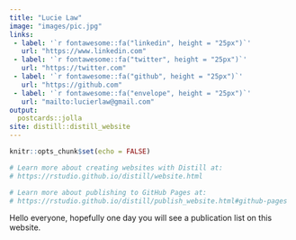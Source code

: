 ```yaml
---
title: "Lucie Law"
image: "images/pic.jpg"
links:
 - label: '`r fontawesome::fa("linkedin", height = "25px")`'
   url: "https://www.linkedin.com"
 - label: '`r fontawesome::fa("twitter", height = "25px")`'
   url: "https://twitter.com"
 - label: '`r fontawesome::fa("github", height = "25px")`'
   url: "https://github.com"
 - label: '`r fontawesome::fa("envelope", height = "25px")`'
   url: "mailto:lucierlaw@gmail.com"
output:
  postcards::jolla
site: distill::distill_website
---
```


```r
knitr::opts_chunk$set(echo = FALSE)

# Learn more about creating websites with Distill at:
# https://rstudio.github.io/distill/website.html

# Learn more about publishing to GitHub Pages at:
# https://rstudio.github.io/distill/publish_website.html#github-pages

```
Hello everyone, hopefully one day you will see a publication list on this website. 

